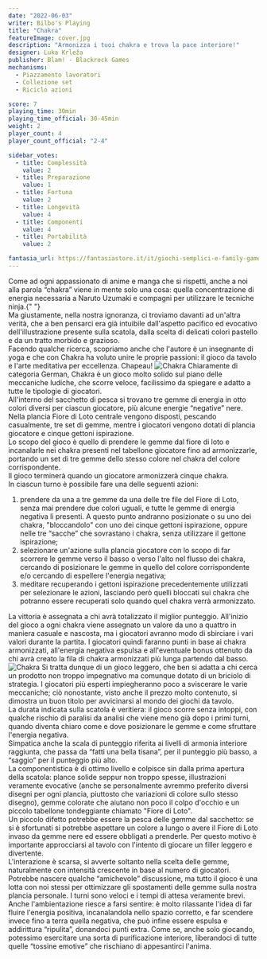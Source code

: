 ```yaml
---
date: "2022-06-03"
writer: Bilbo's Playing
title: "Chakra"
featureImage: cover.jpg
description: "Armonizza i tuoi chakra e trova la pace interiore!"
designer: Luka Krleža
publisher: Blam! - Blackrock Games
mechanisms:
  - Piazzamento lavoratori
  - Collezione set
  - Riciclo azioni

score: 7
playing_time: 30min
playing_time_official: 30-45min
weight: 2
player_count: 4
player_count_official: "2-4"

sidebar_votes:
  - title: Complessità
    value: 2
  - title: Preparazione
    value: 1
  - title: Fortuna
    value: 2
  - title: Longevità
    value: 4
  - title: Componenti
    value: 4
  - title: Portabilità
    value: 2

fantasia_url: https://fantasiastore.it/it/giochi-semplici-e-family-games/5271-chakra.html
---
```


<Setting>
  Come ad ogni appassionato di anime e manga che si rispetti, anche a noi alla
  parola “chakra” viene in mente solo una cosa: quella concentrazione di energia
  necessaria a Naruto Uzumaki e compagni per utilizzare le tecniche ninja.{" "}
  <br />
  Ma giustamente, nella nostra ignoranza, ci troviamo davanti ad un'altra verità,
  che a ben pensarci era già intuibile dall'aspetto pacifico ed evocativo dell'illustrazione
  presente sulla scatola, dalla scelta di delicati colori pastello e da un tratto
  morbido e grazioso. <br />
  Facendo qualche ricerca, scopriamo anche che l'autore è un insegnante di yoga
  e che con Chakra ha voluto unire le proprie passioni: il gioco da tavolo e
  l'arte meditativa per eccellenza. Chapeau!
</Setting>

<img src="./game1.jpg" alt="Chakra" />

<Rules>
  Chiaramente di categoria German, Chakra è un gioco molto solido sul piano
  delle meccaniche ludiche, che scorre veloce, facilissimo da spiegare e adatto
  a tutte le tipologie di giocatori.
  <br />
  All'interno del sacchetto di pesca si trovano tre gemme di energia in otto
  colori diversi per ciascun giocatore, più alcune energie “negative” nere.
  Nella plancia Fiore di Loto centrale vengono disposti, pescando casualmente,
  tre set di gemme, mentre i giocatori vengono dotati di plancia giocatore e
  cinque gettoni ispirazione. <br />
  Lo scopo del gioco è quello di prendere le gemme dal fiore di loto e incanalarle
  nei chakra presenti nel tabellone giocatore fino ad armonizzarle, portando un set
  di tre gemme dello stesso colore nel chakra del colore corrispondente. <br />
  Il gioco terminerà quando un giocatore armonizzerà cinque chakra.
  <br />
  In ciascun turno è possibile fare una delle seguenti azioni:
  <ol>
    <li>
      prendere da una a tre gemme da una delle tre file del Fiore di Loto, senza
      mai prendere due colori uguali, e tutte le gemme di energia negativa lì
      presenti. A questo punto andranno posizionate o su uno dei chakra,
      "bloccandolo" con uno dei cinque gettoni ispirazione, oppure nelle tre
      “sacche” che sovrastano i chakra, senza utilizzare il gettone ispirazione;
    </li>
    <li>
      selezionare un'azione sulla plancia giocatore con lo scopo di far scorrere
      le gemme verso il basso o verso l'alto nel flusso dei chakra, cercando di
      posizionare le gemme in quello del colore corrispondente e/o cercando di
      espellere l'energia negativa;
    </li>
    <li>
      meditare recuperando i gettoni ispirazione precedentemente utilizzati per
      selezionare le azioni, lasciando però quelli bloccati sui chakra che
      potranno essere recuperati solo quando quel chakra verrà armonizzato.
    </li>
  </ol>
  La vittoria è assegnata a chi avrà totalizzato il miglior punteggio.
  All'inizio del gioco a ogni chakra viene assegnato un valore da uno a quattro
  in maniera casuale e nascosta, ma i giocatori avranno modo di sbirciare i vari
  valori durante la partita. I giocatori quindi faranno punti in base ai chakra
  armonizzati, all'energia negativa espulsa e all'eventuale bonus ottenuto da
  chi avrà creato la fila di chakra armonizzati più lunga partendo dal basso.
</Rules>

<img src="./game2.jpg" alt="Chakra" />

<Feedback>
  Si tratta dunque di un gioco leggero, che ben si adatta a chi cerca un
  prodotto non troppo impegnativo ma comunque dotato di un briciolo di
  strategia. I giocatori più esperti impiegheranno poco a sviscerare le varie
  meccaniche; ciò nonostante, visto anche il prezzo molto contenuto, si dimostra
  un buon titolo per avvicinarsi al mondo dei giochi da tavolo.
  <br />
  La durata indicata sulla scatola è veritiera: il gioco scorre senza intoppi,
  con qualche rischio di paralisi da analisi che viene meno già dopo i primi
  turni, quando diventa chiaro come e dove posizionare le gemme e come sfruttare
  l'energia negativa. <br />
  Simpatica anche la scala di punteggio riferita ai livelli di armonia interiore
  raggiunta, che passa da “fatti una bella tisana”, per il punteggio più basso, a
  “saggio” per il punteggio più alto.
  <br />
  La componentistica è di ottimo livello e colpisce sin dalla prima apertura della
  scatola: plance solide seppur non troppo spesse, illustrazioni veramente evocative
  (anche se personalmente avremmo preferito diversi disegni per ogni plancia, piuttosto
  che variazioni di colore sullo stesso disegno), gemme colorate che aiutano non
  poco il colpo d'occhio e un piccolo tabellone tondeggiante chiamato "Fiore di Loto".
  <br />
  Un piccolo difetto potrebbe essere la pesca delle gemme dal sacchetto: se si è
  sfortunati si potrebbe aspettare un colore a lungo o avere il Fiore di Loto invaso
  da gemme nere ed essere obbligati a prenderle. Per questo motivo è importante approcciarsi
  al tavolo con l'intento di giocare un filler leggero e divertente. <br />
  L'interazione è scarsa, si avverte soltanto nella scelta delle gemme,
  naturalmente con intensità crescente in base al numero di giocatori. Potrebbe
  nascere qualche “amichevole” discussione, ma tutto il gioco è una lotta con
  noi stessi per ottimizzare gli spostamenti delle gemme sulla nostra plancia
  personale. I turni sono veloci e i tempi di attesa veramente brevi. <br />
  Anche l'ambientazione riesce a farsi sentire: è molto rilassante l'idea di far
  fluire l'energia positiva, incanalandola nello spazio corretto, e far scendere
  invece fino a terra quella negativa, che può infine essere espulsa e addirittura
  “ripulita”, donandoci punti extra. Come se, anche solo giocando, potessimo esercitare
  una sorta di purificazione interiore, liberandoci di tutte quelle “tossine emotive”
  che rischiano di appesantirci l'anima.
</Feedback>

<Instagram id="CeVzkMljFbz" />

